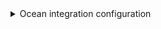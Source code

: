 <details>

<summary> Ocean integration configuration </summary>

```yaml showLineNumbers
createMissingRelatedEntities: true
deleteDependentEntities: true
resources:
  - kind: member
    selector:
      query: 'true'
    port:
      entity:
        mappings:
          identifier: .username
          title: .name
          blueprint: '"gitlabGroupMember"'
          properties:
            state: .state
            locked: .locked
            link: .web_url
            email: .email
  - kind: group
    selector:
      query: 'true'
    port:
      entity:
        mappings:
          identifier: .full_path
          title: .name
          blueprint: '"gitlabGroup"'
          properties:
            url: .web_url
            visibility: .visibility
            description: .description
          relations:
            members: '[.__members[].username]'
```
</details>